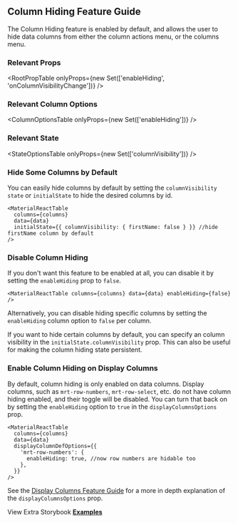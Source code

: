 
<Head>
  <title>Material React Table Docs - Column Hiding Feature Guide</title>
  <meta
    name="description"
    content="How to use, customize, or disable column hiding and visibility features of Material React Table"
  />
</Head>

## Column Hiding Feature Guide

The Column Hiding feature is enabled by default, and allows the user to hide data columns from either the column actions menu, or the columns menu.

### Relevant Props

<RootPropTable
  onlyProps={new Set(['enableHiding', 'onColumnVisibilityChange'])}
/>

### Relevant Column Options

<ColumnOptionsTable onlyProps={new Set(['enableHiding'])} />

### Relevant State

<StateOptionsTable onlyProps={new Set(['columnVisibility'])} />

### Hide Some Columns by Default

You can easily hide columns by default by setting the `columnVisibility` `state` or `initialState` to hide the desired columns by id.

```tsx
<MaterialReactTable
  columns={columns}
  data={data}
  initialState={{ columnVisibility: { firstName: false } }} //hide firstName column by default
/>
```

### Disable Column Hiding

If you don't want this feature to be enabled at all, you can disable it by setting the `enableHiding` prop to `false`.

```tsx
<MaterialReactTable columns={columns} data={data} enableHiding={false} />
```

Alternatively, you can disable hiding specific columns by setting the `enableHiding` column option to `false` per column.

If you want to hide certain columns by default, you can specify an column visibility in the `initialState.columnVisibility` prop. This can also be useful for making the column hiding state persistent.

<Example />

### Enable Column Hiding on Display Columns

By default, column hiding is only enabled on data columns. Display columns, such as `mrt-row-numbers`, `mrt-row-select`, etc. do not have column hiding enabled, and their toggle will be disabled. You can turn that back on by setting the `enableHiding` option to `true` in the `displayColumnsOptions` prop.

```tsx
<MaterialReactTable
  columns={columns}
  data={data}
  displayColumnDefOptions={{
    'mrt-row-numbers': {
      enableHiding: true, //now row numbers are hidable too
    },
  }}
/>
```

See the [Display Columns Feature Guide](/docs/guides/display-columns#display-column-definition-options-prop) for a more in depth explanation of the `displayColumnsOptions` prop.

View Extra Storybook **[Examples](https://www.material-react-table.dev/?path=/story/features-column-hiding-examples)**
